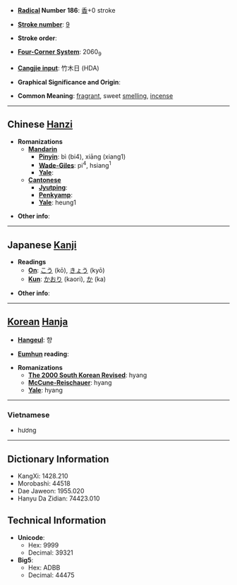 * '''[[Wiktionary:Chinese radical index| Radical]] Number 186''': [[Wiktionary:Chinese radical index 香|香]]+0 stroke

* '''[[Wiktionary:Chinese total strokes index|Stroke number]]''': [[Wiktionary:Chinese total strokes index 9|9]]

* '''Stroke order''': 

* '''[[Wiktionary:Chinese four corner index|Four-Corner System]]''': 2060<sub>9</sub>

* '''[[Wiktionary:Chinese Cangjie index|Cangjie input]]''': 竹木日 (HDA)

* '''Graphical Significance and Origin''': 

* '''Common Meaning''': [[fragrant]], sweet [[smell]]ing, [[incense]]

----

== Chinese [[Hanzi]] ==

* '''Romanizations'''
** '''[[Mandarin]]'''
*** '''[[Pinyin]]''': bì (bi4), xiāng (xiang1)
*** '''[[Wade-Giles]]''': pi<sup>4</sup>, hsiang<sup>1</sup>
*** '''[[Yale]]''': 
** '''[[Cantonese]]'''
*** '''[[Jyutping]]''':
*** '''[[Penkyamp]]''': 
*** '''[[Yale]]''': heung1

* '''Other info''': 

----

== Japanese [[Kanji]] ==

* '''Readings'''
** '''[[On]]''': [[こう]] (kō), [[きょう]] (kyō)
** '''[[Kun]]''': [[かおり]] (kaori), [[か]] (ka)

* '''Other info''':  

----

== [[Korean]] [[Hanja]] ==

* '''[[Hangeul]]''': 향

* '''[[Eumhun]] reading''': 

* '''Romanizations'''
** '''[[The 2000 South Korean Revised Romanization|The 2000 South Korean Revised]]''': hyang
** '''[[McCune-Reischauer]]''': hyang
** '''[[Yale]]''': hyang

----
===Vietnamese===
*hương

----

== Dictionary Information ==

* KangXi: 1428.210
* Morobashi: 44518
* Dae Jaweon: 1955.020
* Hanyu Da Zidian: 74423.010

== Technical Information ==

* '''Unicode''':
** Hex: 9999
** Decimal: 39321
* '''Big5''':
** Hex: ADBB
** Decimal: 44475